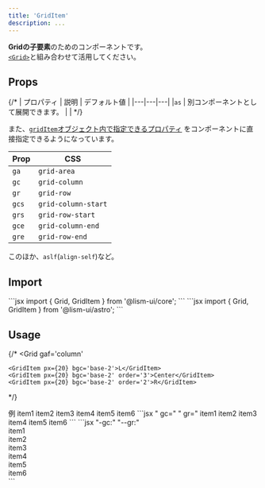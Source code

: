 ```yaml
---
title: 'GridItem'
description: ...
---
```



**Gridの子要素**のためのコンポーネントです。  
[`<Grid>`](/ja/components/grid/)と組み合わせて活用してください。


## Props

{/* | プロパティ | 説明 | デフォルト値 |
|---|---|---|
|`as` | 別コンポーネントとして展開できます。 | | */}


また、[`gridItem`オブジェクト内で指定できるプロパティ](/ja/props/css-props/#grid--flex) をコンポーネントに直接指定できるようになっています。

|Prop|CSS|
|---|---|
|`ga`|`grid-area`|
|`gc`|`grid-column`|
|`gr`|`grid-row`|
|`gcs`|`grid-column-start`|
|`grs`|`grid-row-start`|
|`gce`|`grid-column-end`|
|`gre`|`grid-row-end`|


このほか、`aslf`(`align-self`)など。


## Import

<Preview>
	<PreviewCode slot='tab' label='React'>
```jsx
import { Grid, GridItem } from '@lism-ui/core';
```
	</PreviewCode>
	<PreviewCode slot='tab' label='Astro'>
```jsx
import { Grid, GridItem } from '@lism-ui/astro';
```
	</PreviewCode>
</Preview>



## Usage

{/* <Grid
	gaf='column'
>
	<GridItem px={20} bgc='base-2'>L</GridItem>
	<GridItem px={20} bgc='base-2' order='3'>Center</GridItem>
	<GridItem px={20} bgc='base-2' order='2'>R</GridItem>
</Grid> */}

<Preview>
	<PreviewTitle>例</PreviewTitle>
	<PreviewArea resize p={20}>
		<Grid variant='repeat' cols='3' rows='3'>
			<GridItem p='box' bgc='base-2'>item1</GridItem>
			<GridItem p='box' bgc='base-2'>item2</GridItem>
			<GridItem p='box' bgc='base-2'>item3</GridItem>
			<GridItem p='box' bgc='base-2'>item4</GridItem>
			<GridItem p='box' bgc='base-3' gc='span 2'>item5</GridItem>
			<GridItem layout={Center} gc='3' gr='1 / -1' p='box' bgc='blue'>item6</GridItem>
		</Grid>
	</PreviewArea>
	<PreviewCode slot='tab' label='React, Astro'>
		```jsx " gc=" " gr="
		<Grid variant='repeat' cols='3' rows='3'>
			<GridItem p='box' bgc='base-2'>item1</GridItem>
			<GridItem p='box' bgc='base-2'>item2</GridItem>
			<GridItem p='box' bgc='base-2'>item3</GridItem>
			<GridItem p='box' bgc='base-2'>item4</GridItem>
			<GridItem p='box' bgc='base-3' gc='span 2'>item5</GridItem>
			<GridItem layout={Center} gc='3' gr='1 / -1' p='box' bgc='blue'>item6</GridItem>
		</Grid>
		```
	</PreviewCode>
	<PreviewCode slot='tab' label='HTML'>
		```jsx "-gc:" "--gr:"
		<div class="l--grid" style="--gtc:repeat(3, 1fr);--gtr:repeat(3, 1fr)">
			<div class="-p:20 -bgc:base-2">item1</div>
			<div class="-p:20 -bgc:base-2">item2</div>
			<div class="-p:20 -bgc:base-3 -gc:span 2">item3</div>
			<div class="-p:20 -bgc:base-2">item4</div>
			<div class="-p:20 -bgc:base-2">item5</div>
			<div class="-p:20 -bgc: -gc:3 -gr:" style="--bgc:var(--blue);--gr:1 / -1">item6</div>
		</div>
		```
	</PreviewCode>
</Preview>
